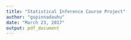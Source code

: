 ```yaml
---
title: "Statistical Inference Course Project"
author: "gspinnadauhu"
date: "March 23, 2017"
output: pdf_document
---
```


